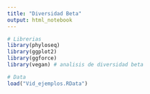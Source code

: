 ```yaml
---
title: "Diversidad Beta"
output: html_notebook
---
```


```r
# Librerias
library(phyloseq)
library(ggplot2)
library(ggforce)
library(vegan) # analisis de diversidad beta

# Data
load("Vid_ejemplos.RData")
```

